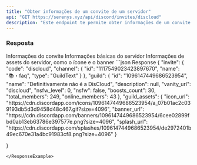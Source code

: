 ```yaml
---
title: "Obter informações de um convite de um servidor"
api: "GET https://serenys.xyz/api/discord/invites/discloud"
description: "Este endpoint te permite obter informações de um convite de algum servidor."
---
```


### Resposta

<Expandable title="Parâmetros">
	<ResponseField name="invite" type="object">
		Informações do convite
	</ResponseField>

  <ResponseField name="guild" type="object">
	  Informações básicas do servidor
  </ResponseField>

  <ResponseField name="guild_assets" type="object">
    Informações de assets do servidor, como o ícone e o banner
  </ResponseField>
</Expandable>

<ResponseExample>
```json Response
  {
    "invite": {
      "code": "discloud",
      "channel": {
        "id": "1117549023423897670",
        "name": "📚・faq",
        "type": "GuildText"
      }
    },
    "guild": {
      "id": "1096147449686523954",
      "name": "Definitivamente não é a DisCloud",
      "description": null,
      "vanity_url": "discloud",
      "nsfw_level": 0,
      "nsfw": false,
      "boosts_count": 30,
      "total_members": 249,
      "online_members": 43
    },
    "guild_assets": {
      "icon_url": "https://cdn.discordapp.com/icons/1096147449686523954/a_07b01ac2c039193db5d3d9458d48c467.gif?size=4096",
      "banner_url": "https://cdn.discordapp.com/banners/1096147449686523954/6cee02899fbd0ab13eb63786e397577e.png?size=4096",
      "splash_url": "https://cdn.discordapp.com/splashes/1096147449686523954/de2972401b49ec670e31a4bc91983cf8.png?size=4096"
    }

}
```
</ResponseExample>

